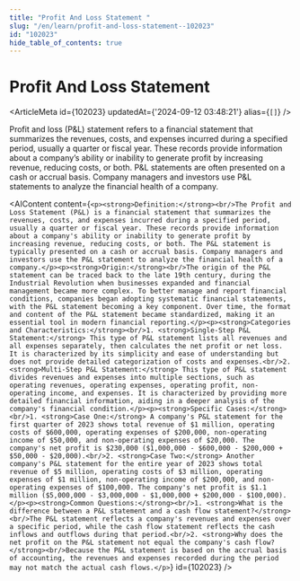 ```yaml
---
title: "Profit And Loss Statement "
slug: "/en/learn/profit-and-loss-statement--102023"
id: "102023"
hide_table_of_contents: true
---
```



# Profit And Loss Statement 

<ArticleMeta id={102023} updatedAt={'2024-09-12 03:48:21'} alias={`[]`} />
<div className='border-solid border-b border-t-0 my-4 border-[var(--ifm-color-gray-300)]' />

Profit and loss (P&L) statement refers to a financial statement that summarizes the revenues, costs, and expenses incurred during a specified period, usually a quarter or fiscal year. These records provide information about a company’s ability or inability to generate profit by increasing revenue, reducing costs, or both. P&L statements are often presented on a cash or accrual basis. Company managers and investors use P&L statements to analyze the financial health of a company.

<AIContent content={`<p><strong>Definition:</strong><br/>The Profit and Loss Statement (P&L) is a financial statement that summarizes the revenues, costs, and expenses incurred during a specified period, usually a quarter or fiscal year. These records provide information about a company's ability or inability to generate profit by increasing revenue, reducing costs, or both. The P&L statement is typically presented on a cash or accrual basis. Company managers and investors use the P&L statement to analyze the financial health of a company.</p><p><strong>Origin:</strong><br/>The origin of the P&L statement can be traced back to the late 19th century, during the Industrial Revolution when businesses expanded and financial management became more complex. To better manage and report financial conditions, companies began adopting systematic financial statements, with the P&L statement becoming a key component. Over time, the format and content of the P&L statement became standardized, making it an essential tool in modern financial reporting.</p><p><strong>Categories and Characteristics:</strong><br/>1. <strong>Single-Step P&L Statement:</strong> This type of P&L statement lists all revenues and all expenses separately, then calculates the net profit or net loss. It is characterized by its simplicity and ease of understanding but does not provide detailed categorization of costs and expenses.<br/>2. <strong>Multi-Step P&L Statement:</strong> This type of P&L statement divides revenues and expenses into multiple sections, such as operating revenues, operating expenses, operating profit, non-operating income, and expenses. It is characterized by providing more detailed financial information, aiding in a deeper analysis of the company's financial condition.</p><p><strong>Specific Cases:</strong><br/>1. <strong>Case One:</strong> A company's P&L statement for the first quarter of 2023 shows total revenue of $1 million, operating costs of $600,000, operating expenses of $200,000, non-operating income of $50,000, and non-operating expenses of $20,000. The company's net profit is $230,000 ($1,000,000 - $600,000 - $200,000 + $50,000 - $20,000).<br/>2. <strong>Case Two:</strong> Another company's P&L statement for the entire year of 2023 shows total revenue of $5 million, operating costs of $3 million, operating expenses of $1 million, non-operating income of $200,000, and non-operating expenses of $100,000. The company's net profit is $1.1 million ($5,000,000 - $3,000,000 - $1,000,000 + $200,000 - $100,000).</p><p><strong>Common Questions:</strong><br/>1. <strong>What is the difference between a P&L statement and a cash flow statement?</strong><br/>The P&L statement reflects a company's revenues and expenses over a specific period, while the cash flow statement reflects the cash inflows and outflows during that period.<br/>2. <strong>Why does the net profit on the P&L statement not equal the company's cash flow?</strong><br/>Because the P&L statement is based on the accrual basis of accounting, the revenues and expenses recorded during the period may not match the actual cash flows.</p>`} id={102023} />
